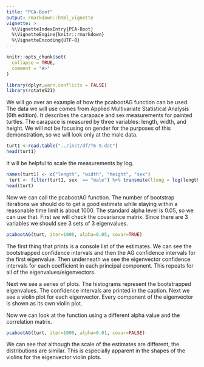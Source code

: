 ```yaml
---
title: "PCA-Boot"
output: rmarkdown::html_vignette
vignette: >
  %\VignetteIndexEntry{PCA-Boot}
  %\VignetteEngine{knitr::rmarkdown}
  %\VignetteEncoding{UTF-8}
---
```


```r
knitr::opts_chunk$set(
  collapse = TRUE,
  comment = "#>"
)
```

```r
library(dplyr,warn.conflicts = FALSE)
library(rotateS21)
```


We will go over an example of how the pcabootAG function can be used. The data we will use comes from Applied Multivariate Statistical Analysis (6th edition). It describes the carapace and sex measurements for painted turtles. The carapace is measured by three variables: length, width, and height. We will not be focusing on gender for the purposes of this demonstration, so we will look only at the male data. 

```r
turt1 <-read.table("../inst/df/T6-9.dat")
head(turt1)
```

It will be helpful to scale the measurements by log. 

```r
names(turt1) <- c("length", "width", "height", "sex")
 turt <- filter(turt1, sex  == "male") %>% transmute(lleng = log(length), lwid = log(width), lheight = log(height))
head(turt)
```

Now we can call the pcabootAG function. The number of bootstrap iterations we should do to get a good estimate while staying within a reasonable time limit is about 1000. The standard alpha level is 0.05, so we can use that. First we will check the covariance matrix. Since there are 3 variables we should see 3 sets of 3 eigenvalues.

```r
pcabootAG(turt, iter=1000, alpha=0.05, covar=TRUE)
```

The first thing that prints is a console list of the estimates. We can see the bootstrapped confidence intervals and then the AG confidence intervals for the first eigenvalue. Then underneath we see the eigenvector confidence intervals for each coefficient in each principal component. This repeats for all of the eigenvalues/eigenvectors. 

Next we see a series of plots. The histograms represent the bootstrapped eigenvalues. The confidence intervals are printed in the caption. Next we see a violin plot for each eigenvector. Every component of the eigenvector is shown as its own violin plot. 

Now we can look at the function using a different alpha value and the correlation matrix.

```r
pcabootAG(turt, iter=1000, alpha=0.01, covar=FALSE)
```

We can see that although the scale of the estimates are different, the distributions are similar. This is especially apparent in the shapes of the violins for the eigenvector violin plots. 
